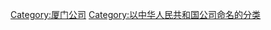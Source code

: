 {{catmore|美图公司}}

[[Category:厦门公司|Category:厦门公司]]
[[Category:以中华人民共和国公司命名的分类|Category:以中华人民共和国公司命名的分类]]